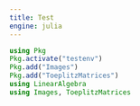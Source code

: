 ```yaml
---
title: Test
engine: julia
---
```


```julia
using Pkg
Pkg.activate("testenv")
Pkg.add("Images")
Pkg.add("ToeplitzMatrices")
using LinearAlgebra
using Images, ToeplitzMatrices
```

